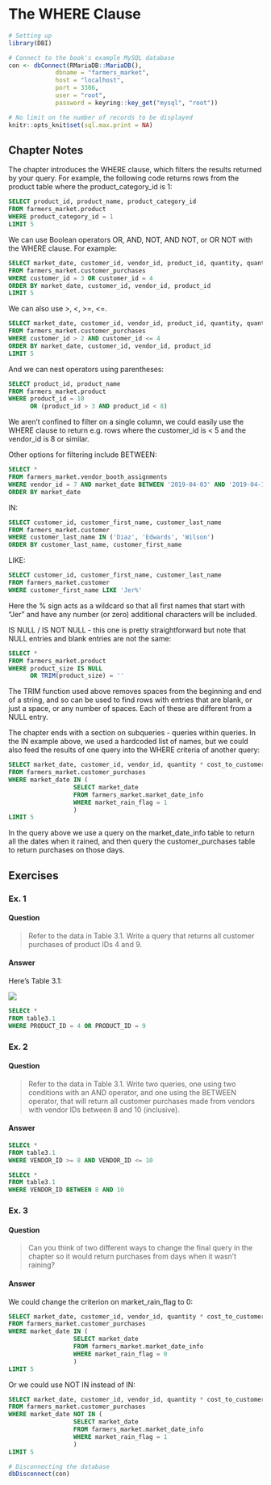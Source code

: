 # The WHERE Clause {#where}

```r
# Setting up 
library(DBI)

# Connect to the book's example MySQL database
con <- dbConnect(RMariaDB::MariaDB(), 
             dbname = "farmers_market", 
             host = "localhost", 
             port = 3306,
             user = "root",
             password = keyring::key_get("mysql", "root"))

# No limit on the number of records to be displayed
knitr::opts_knit$set(sql.max.print = NA)
```


## Chapter Notes

The chapter introduces the WHERE clause, which filters the results returned by your query. For example, the following code returns rows from the product table where the product_category_id is 1:

```sql
SELECT product_id, product_name, product_category_id
FROM farmers_market.product 
WHERE product_category_id = 1
LIMIT 5
```

We can use Boolean operators OR, AND, NOT, AND NOT, or OR NOT with the WHERE clause. For example:

```sql
SELECT market_date, customer_id, vendor_id, product_id, quantity, quantity * cost_to_customer_per_qty AS price
FROM farmers_market.customer_purchases
WHERE customer_id = 3 OR customer_id = 4
ORDER BY market_date, customer_id, vendor_id, product_id
LIMIT 5
```

We can also use >, <, >=, <=.

```sql
SELECT market_date, customer_id, vendor_id, product_id, quantity, quantity * cost_to_customer_per_qty AS price
FROM farmers_market.customer_purchases
WHERE customer_id > 2 AND customer_id <= 4 
ORDER BY market_date, customer_id, vendor_id, product_id
LIMIT 5
```

And we can nest operators using parentheses:

```sql
SELECT product_id, product_name
FROM farmers_market.product 
WHERE product_id = 10 
      OR (product_id > 3 AND product_id < 8)
```

We aren't confined to filter on a single column, we could easily use the WHERE clause to return e.g. rows where the customer_id is < 5 and the vendor_id is 8 or similar.

Other options for filtering include BETWEEN:

```sql
SELECT * 
FROM farmers_market.vendor_booth_assignments 
WHERE vendor_id = 7 AND market_date BETWEEN '2019-04-03' AND '2019-04-16'
ORDER BY market_date
```

IN:

```sql
SELECT customer_id, customer_first_name, customer_last_name
FROM farmers_market.customer 
WHERE customer_last_name IN ('Diaz', 'Edwards', 'Wilson')
ORDER BY customer_last_name, customer_first_name
```

LIKE:

```sql
SELECT customer_id, customer_first_name, customer_last_name
FROM farmers_market.customer 
WHERE customer_first_name LIKE 'Jer%'
```

Here the % sign acts as a wildcard so that all first names that start with "Jer" and have any number (or zero) additional characters will be included.

IS NULL / IS NOT NULL - this one is pretty straightforward but note that NULL entries and blank entries are not the same:

```sql
SELECT * 
FROM farmers_market.product 
WHERE product_size IS NULL
      OR TRIM(product_size) = ''
```

The TRIM function used above removes spaces from the beginning and end of a string, and so can be used to find rows with entries that are blank, or just a space, or any number of spaces. Each of these are different from a NULL entry.

The chapter ends with a section on subqueries - queries within queries. In the IN example above, we used a hardcoded list of names, but we could also feed the results of one query into the WHERE criteria of another query:

```sql
SELECT market_date, customer_id, vendor_id, quantity * cost_to_customer_per_qty price
FROM farmers_market.customer_purchases 
WHERE market_date IN (
                  SELECT market_date 
                  FROM farmers_market.market_date_info 
                  WHERE market_rain_flag = 1 
                  )
LIMIT 5
```

In the query above we use a query on the market_date_info table to return all the dates when it rained, and then query the customer_purchases table to return purchases on those days.

## Exercises

### Ex. 1 {-}

#### Question {-}

> Refer to the data in Table 3.1. Write a query that returns all customer purchases of product IDs 4 and 9.

#### Answer {-}

Here's Table 3.1:

![](images\\Ch03Img01.png)

```sql
SELECt *
FROM table3.1
WHERE PRODUCT_ID = 4 OR PRODUCT_ID = 9
```


### Ex. 2 {-}

#### Question {-}

> Refer to the data in Table 3.1. Write two queries, one using two conditions with an AND operator, and one using the BETWEEN operator, that will return all customer purchases made from vendors with vendor IDs between 8 and 10 (inclusive).

#### Answer {-}

```sql
SELECt *
FROM table3.1
WHERE VENDOR_ID >= 8 AND VENDOR_ID <= 10
```


```sql
SELECt *
FROM table3.1
WHERE VENDOR_ID BETWEEN 8 AND 10
```

### Ex. 3 {-}

#### Question {-}

> Can you think of two different ways to change the final query in the chapter so it would return purchases from days when it wasn't raining?

#### Answer {-}

We could change the criterion on market_rain_flag to 0:

```sql
SELECT market_date, customer_id, vendor_id, quantity * cost_to_customer_per_qty price
FROM farmers_market.customer_purchases 
WHERE market_date IN (
                  SELECT market_date 
                  FROM farmers_market.market_date_info 
                  WHERE market_rain_flag = 0 
                  )
LIMIT 5
```

Or we could use NOT IN instead of IN:

```sql
SELECT market_date, customer_id, vendor_id, quantity * cost_to_customer_per_qty price
FROM farmers_market.customer_purchases 
WHERE market_date NOT IN (
                  SELECT market_date 
                  FROM farmers_market.market_date_info 
                  WHERE market_rain_flag = 1 
                  )
LIMIT 5
```




```r
# Disconnecting the database
dbDisconnect(con)
```
